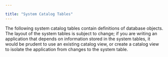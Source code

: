 ---

title: "System Catalog Tables"
---

<div id="system_catalog_tables" class="registered_link"></div>

The following system catalog tables contain definitions of database objects. The layout of the system tables is subject to change; if you are writing an application that depends on information stored in the system tables, it would be prudent to use an existing catalog view, or create a catalog view to isolate the application from changes to the system table.